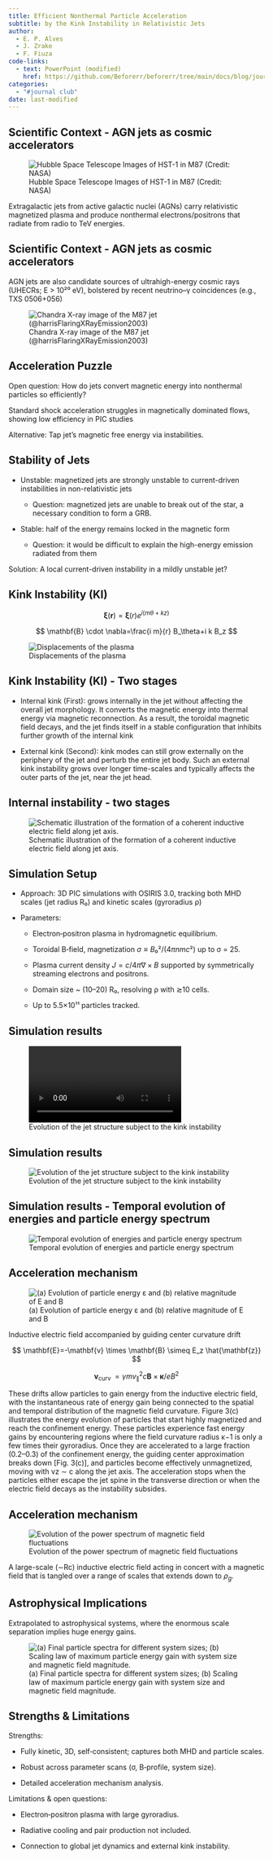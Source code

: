 ```yaml
---
title: Efficient Nonthermal Particle Acceleration
subtitle: by the Kink Instability in Relativistic Jets
author: 
  - E. P. Alves
  - J. Zrake
  - F. Fiuza
code-links:
  - text: PowerPoint (modified)
    href: https://github.com/Beforerr/beforerr/tree/main/docs/blog/journal_club/2025-04-16_kink_instability/index.pptx
categories:
  - "#journal club"
date: last-modified
---
```


## Scientific Context - AGN jets as cosmic accelerators

![Hubble Space Telescope Images of HST-1 in M87 (Credit: NASA)](https://assets.science.nasa.gov/dynamicimage/assets/science/missions/hubble/releases/2010/05/STScI-01EVVDBNKDG4N91CJS5FYG1ENG.jpg)

Extragalactic jets from active galactic nuclei (AGNs) carry relativistic magnetized plasma and produce nonthermal electrons/positrons that radiate from radio to TeV energies.

## Scientific Context - AGN jets as cosmic accelerators

AGN jets are also candidate sources of ultrahigh-energy cosmic rays (UHECRs; E > 10²⁰ eV), bolstered by recent neutrino–γ coincidences (e.g., TXS 0506+056)

![Chandra X-ray image of the M87 jet (@harrisFlaringXRayEmission2003)](20250416105148.png)

## Acceleration Puzzle

Open question: How do jets convert magnetic energy into nonthermal particles so efficiently?

Standard shock acceleration struggles in magnetically dominated flows, showing low efficiency in PIC studies

Alternative: Tap jet’s magnetic free energy via instabilities.


## Stability of Jets

- Unstable: magnetized jets are strongly unstable to current-driven instabilities in non-relativistic jets

  - Question: magnetized jets are unable to break out of the star, a necessary condition to form a GRB.

- Stable: half of the energy remains locked in the magnetic form

  - Question: it would be difficult to explain the high-energy emission radiated from them

Solution: A local current-driven instability in a mildly unstable jet?

## Kink Instability (KI)

$$
\mathbf{\xi}(\mathbf{r})=\mathbf{\xi}(r) e^{i(m \theta+k z)}
$$

$$
\mathbf{B} \cdot \nabla=\frac{i m}{r} B_\theta+i k B_z
$$

![Displacements of the plasma](20250416112025.png)


## Kink Instability (KI) - Two stages

- Internal kink (First): grows internally in the jet without affecting the overall jet morphology. It converts the magnetic energy into thermal energy via magnetic reconnection. As a result, the toroidal magnetic field decays, and the jet finds itself in a stable configuration that inhibits further growth of the internal kink

- External kink (Second): kink modes can still grow externally on the periphery of the jet and perturb the entire jet body. Such an external kink instability grows over longer time-scales and typically affects the outer parts of the jet, near the jet head.

## Internal instability - two stages

![Schematic illustration of the formation of a coherent inductive electric field along jet axis.](alvesEfficientNonthermalParticle2018_fig_S1.png)

## Simulation Setup

- Approach: 3D PIC simulations with OSIRIS 3.0, tracking both MHD scales (jet radius R₀) and kinetic scales (gyroradius ρ)

- Parameters:

  - Electron‑positron plasma in hydromagnetic equilibrium.

  - Toroidal B‑field, magnetization $σ ≡ B₀²/(4πnmc²)$ up to σ = 25.

  - Plasma current density $J= c/4π ∇ × B$ supported by symmetrically streaming electrons and positrons.

  - Domain size ~ (10–20) R₀, resolving ρ with ≳10 cells.

  - Up to 5.5×10¹¹ particles tracked.


## Simulation results

![Evolution of the jet structure subject to the kink instability](https://physics.aps.org/assets/829f4489-3b81-4ea3-b32e-1bfad1b6aa20/video1.mp4)

## Simulation results

![Evolution of the jet structure subject to the kink instability](20250416113511.png)


## Simulation results - Temporal evolution of energies and particle energy spectrum

![Temporal evolution of energies and particle energy spectrum](20250416113724.png)

## Acceleration mechanism

![(a) Evolution of particle energy ε and (b) relative magnitude of E and B](20250416113931.png)

Inductive electric field accompanied by guiding center curvature drift

$$
\mathbf{E}=-\mathbf{v} \times \mathbf{B} \simeq E_z \hat{\mathbf{z}}
$$

$$
\mathbf{v}_{\text {curv }}=\gamma m v_{\|}^2 c \mathbf{B} \times \mathbf{κ} / e B^2
$$

::: {.notes}
These drifts allow particles to gain energy from the inductive electric field, with the instantaneous rate of energy gain being connected to the spatial and temporal distribution of the magnetic field curvature. Figure 3(c) illustrates the energy evolution of particles that start highly magnetized and reach the confinement energy. These particles experience fast energy gains by encountering regions where the field curvature radius κ−1 is only a few times their gyroradius. Once they are accelerated to a large fraction (0.2–0.3) of the confinement energy, the guiding center approximation breaks down [Fig. 3(c)], and particles become effectively unmagnetized, moving with vz ∼ c along the jet axis. The acceleration stops when the particles either escape the jet spine in the transverse direction or when the electric field decays as the instability subsides.
:::

## Acceleration mechanism

![Evolution of the power spectrum of magnetic field fluctuations](20250416114719.png)

A large-scale (∼Rc) inductive electric field acting in concert with a magnetic field that is tangled over a range of scales that extends down to $ρ_g$.

## Astrophysical Implications 

Extrapolated to astrophysical systems, where the enormous scale separation implies huge energy gains.

![(a) Final particle spectra for different system sizes; (b) Scaling law of maximum particle energy gain with system size and magnetic field magnitude.](20250416115046.png)

## Strengths & Limitations

Strengths:

- Fully kinetic, 3D, self‑consistent; captures both MHD and particle scales.

- Robust across parameter scans (σ, B‑profile, system size).

- Detailed acceleration mechanism analysis.

Limitations & open questions:

- Electron‑positron plasma with large gyroradius.

- Radiative cooling and pair production not included.

- Connection to global jet dynamics and external kink instability.